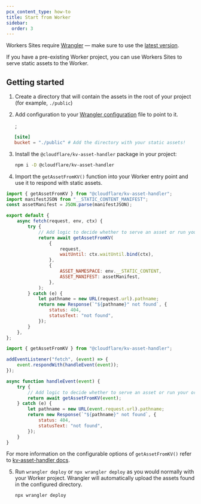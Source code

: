```yaml
---
pcx_content_type: how-to
title: Start from Worker
sidebar:
  order: 3
---
```



<Render file="workers_sites" />

Workers Sites require [Wrangler](https://github.com/cloudflare/workers-sdk/tree/main/packages/wrangler) — make sure to use the [latest version](/workers/wrangler/install-and-update/#update-wrangler).

If you have a pre-existing Worker project, you can use Workers Sites to serve static assets to the Worker.

## Getting started

1. Create a directory that will contain the assets in the root of your project (for example, `./public`)

2. Add configuration to your [Wrangler configuration](/workers/wrangler/configuration) file to point to it.


   ;

<WranglerConfig>

```toml
   [site]
   bucket = "./public" # Add the directory with your static assets!
```

</WranglerConfig>

3. Install the `@cloudflare/kv-asset-handler` package in your project:

   ```sh
   npm i -D @cloudflare/kv-asset-handler
   ```

4. Import the `getAssetFromKV()` function into your Worker entry point and use it to respond with static assets.

<Tabs> <TabItem label="Module Worker" icon="seti:javascript">

```js
import { getAssetFromKV } from "@cloudflare/kv-asset-handler";
import manifestJSON from "__STATIC_CONTENT_MANIFEST";
const assetManifest = JSON.parse(manifestJSON);

export default {
	async fetch(request, env, ctx) {
		try {
			// Add logic to decide whether to serve an asset or run your original Worker code
			return await getAssetFromKV(
				{
					request,
					waitUntil: ctx.waitUntil.bind(ctx),
				},
				{
					ASSET_NAMESPACE: env.__STATIC_CONTENT,
					ASSET_MANIFEST: assetManifest,
				},
			);
		} catch (e) {
			let pathname = new URL(request.url).pathname;
			return new Response(`"${pathname}" not found`, {
				status: 404,
				statusText: "not found",
			});
		}
	},
};
```

</TabItem> <TabItem label="Service Worker" icon="seti:javascript">

```js
import { getAssetFromKV } from "@cloudflare/kv-asset-handler";

addEventListener("fetch", (event) => {
	event.respondWith(handleEvent(event));
});

async function handleEvent(event) {
	try {
		// Add logic to decide whether to serve an asset or run your original Worker code
		return await getAssetFromKV(event);
	} catch (e) {
		let pathname = new URL(event.request.url).pathname;
		return new Response(`"${pathname}" not found`, {
			status: 404,
			statusText: "not found",
		});
	}
}
```

</TabItem> </Tabs>

For more information on the configurable options of `getAssetFromKV()` refer to [kv-asset-handler docs](https://github.com/cloudflare/workers-sdk/tree/main/packages/kv-asset-handler).

5. Run `wrangler deploy` or `npx wrangler deploy` as you would normally with your Worker project.
   Wrangler will automatically upload the assets found in the configured directory.

   ```sh
   npx wrangler deploy
   ```
